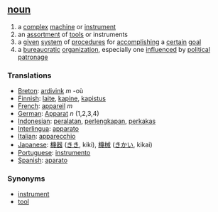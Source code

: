 == [[noun]] ==
# a [[complex]] [[machine]] or [[instrument]]
# an [[assortment]] of [[tool]]s or instruments
# a [[given]] [[system]] of [[procedure]]s for [[accomplish]]ing a [[certain]] [[goal]]
# a [[bureaucratic]] [[organization]], especially one [[influence]]d by [[political]] [[patronage]]

=== Translations ===
*[[Breton]]: [[ardivink]] ''m'' -où
*[[Finnish]]: [[laite]], [[kapine]], [[kapistus]]
*[[French]]: [[appareil]] ''m''
*[[German]]: [[Apparat]] ''n'' (1,2,3,4)
*[[Indonesian]]: [[alat|peralatan]], [[lengkap|perlengkapan]], [[perkakas]]
*[[Interlingua]]: [[apparato]] 
*[[Italian]]: [[apparecchio]] 
*[[Japanese]]: [[機器]] ([[きき]], kiki), [[機械]] ([[きかい]], kikai)
*[[Portuguese]]: [[instrumento]] 
*[[Spanish]]: [[aparato]]

=== Synonyms ===
*[[instrument]]
*[[tool]]